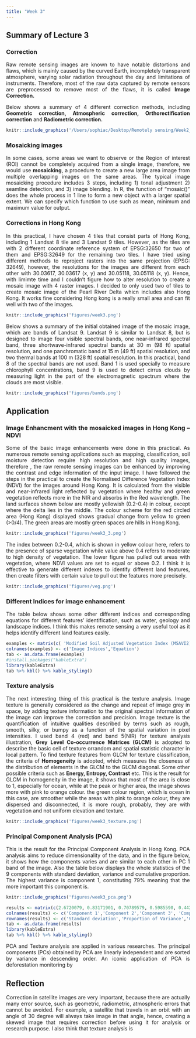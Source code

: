 ```yaml
---
title: "Week 3"
---
```


<div style="text-align: justify">

## Summary of Lecture 3
### Correction
Raw remote sensing images are known to have notable distortions and flaws, which is mainly caused by the curved Earth, incompletely transparent atmosphere, varying solar radiation throughout the day and limitations of instruments. Therefore, most of the raw data captured by remote sensors are preprocessed to remove most of the flaws, it is called **Image Correction.**

Below shows a summary of 4 different correction methods, including **Geometric correction, Atmospheric correction, Orthorectification correction** and **Radiometric correction.**

```r
knitr::include_graphics('/Users/sophiac/Desktop/Remotely sensing/Week2_quarto/Week2_Quarto/figures/correction summary.jpg')
```

### Mosaicking images
In some cases, some areas we want to observe or the Region of interest (ROI) cannot be completely acquired from a single image, therefore, we would use **mosaicking**, a procedure to create a new large area image from multiple overlapping images on the same areas. The typical image mosaicking procedure includes 3 steps, including 1) tonal adjustment 2) seamline detection, and 3) image blending. In R, the function of "mosaic()" does the whole process in 1 line to form a new object with a larger spatial extent. We can specify which function to use such as mean, minimum and maximum value for output.

### Corrections in Hong Kong
In this practical, I have chosen 4 tiles that consist parts of Hong Kong, including 1 Landsat 8 tile and 3 Landsat 9 tiles. However, as the tiles are with 2 different coordinate reference system of EPSG:32650 for two of them and EPSG:32649 for the remaining two tiles. I have tried using different methods to reproject rasters into the same projection (EPSG: 32649), however, the resolutions for the images are different from each other with 30.03617, 30.03617 (x, y) and 30.05118, 30.05118 (x, y). Hence, with limimte time and I couldn't figure how to alter resolution to create a mosaic image with 4 raster images. I decided to only used two of tiles to create mosaic image of the Pearl River Delta whicn includes also Hong Kong. It works fine considering Hong kong is a really small area and can fit well with two of the images.

```r
knitr::include_graphics('figures/week3.png')

```

Below shows a summary of the initial obtained image of the mosaic image, which are bands of Landsat 9. Landsat 9 is similar to Landsat 8, but is designed to image four visible spectral bands, one near-infrared spectral band, three shortwave-infrared spectral bands at 30 m (98 ft) spatial resolution, and one panchromatic band at 15 m (49 ft) spatial resolution, and two thermal bands at 100 m (328 ft) spatial resolution. In this practical, band 8 of the spectral bands are not used. Band 1 is used specially to measure chlorophyll concentrations, band 9 is used to detect cirrus clouds by measuring light in the part of the electromagnetic spectrum where the clouds are most visible.

```r
knitr::include_graphics('figures/bands.png')
```

## Application
### Image Enhancment with the mosaicked images in Hong Kong -- NDVI
Some of the basic image enhancements were done in this practical. As numerous remote sensing applications such as mapping, classification, soil moisture detection require high resolution and high quality images, therefore , the raw remote sensing images can be enhanced by improving the contrast and edge information of the input image. I have followed the steps in the practical to create the Normalised Difference Vegetation Index (NDVI) for the images around Hong Kong. It is calculated from the visible and near-infrared light reflected by vegetation where healthy and green vegetation reflects more in the NIR and absorbs in the Red wavelength. The land surfaces shown below are mostly yellowish (0.2-0.4) in colour, except where the delta lies in the middle. The colour scheme for the red circled area (Hong Kong) displayed shows gradual change from yellow to green (\>0/4). The green areas are mostly green spaces are hills in Hong Kong.

```r
knitr::include_graphics('figures/week3_3.png')

```

The index between 0.2-0.4, which is shown in yellow colour here, refers to the presence of sparse vegetation while value above 0.4 refers to moderate to high density of vegetation. The lower figure has pulled out areas with vegetation, where NDVI values are set to equal or above 0.2. I think it is effective to generate different indexes to identify different land features, then create filters with certain value to pull out the features more precisely.

```r
knitr::include_graphics('figures/veg.png')
```

### Different Indices for image enhancement
The table below shows some other different indices and corresponding equations for different features' identification, such as water, geology and landscape indices. I think this makes remote sensing a very useful tool as it helps identify different land features easily.

```r
examples <- matrix(c( 'Modified Soil Adjusted Vegetation Index (MSAVI2)','MSAVI2 = (1/2)*(2(NIR+1)-sqrt((2*NIR+1)2-8(NIR-Red)))','Soil-Adjusted Vegetation Index (SAVI)','SAVI = ((NIR - Red) / (NIR + Red + L)) x (1 + L)','Normalized Difference Snow Index (NDSI)', 'NDSI = (Green - SWIR) / (Green + SWIR)', 'Modified Normalized Difference Water Index (MNDWI)','MNDWI = (Green - SWIR) / (Green + SWIR)', 'Normalized Difference Moisture Index (NDMI)', 'NDMI = (NIR - SWIR1)/(NIR + SWIR1)', 'Clay Mineral Ratio', 'Clay Minerals Ratio = SWIR1 / SWIR2', 'Ferrous Minerals Ratio','Ferrous Minerals Ratio = SWIR / NIR', 'Iron Oxide Ratio', 'Iron Oxide Ratio = Red / Blue', 'Burn Area Index (BAI)', 'BAI = 1/((0.1 -RED)^2 + (0.06 - NIR)^2)', 'Normalized Burn Ratio Index (NBRI)', 'NBR = (NIR - SWIR) / (NIR+ SWIR)', 'Normalized Difference Built-up Index (NDBI)', 'NDBI = (SWIR - NIR) / (SWIR + NIR)'), ncol = 2, byrow = T)
colnames(examples) <- c('Image Indices','Equation')
tab <- as.data.frame(examples)
#install.packages("kableExtra")
library(kableExtra)
tab %>% kbl() %>% kable_styling()
```

### Texture analysis
The next interesting thing of this practical is the texture analysis. Image texture is generally considered as the change and repeat of image grey in space, by adding texture information to the original spectral information of the image can improve the correction and precision. Image texture is the quantification of intuitive qualities described by terms such as rough, smooth, silky, or bumpy as a function of the spatial variation in pixel intensities. I used band 4 (red) and band 5(NIR) for texture analysis illustration, **Grey Level Co-occurrence Matrices (GLCM)** is adopted to describe the basic cell of texture orrandom and spatial statistic character in local pattern. To find texture features from GLCM for texture classification, the criteria of **Homogeneity** is adopted, which measures the closeness of the distribution of elements in the GLCM to the GLCM diagonal. Some other possible criteria such as **Energy, Entropy, Contrast** etc.
This is the result for GLCM in homogeneity in the image, it shows that most of the area is close to 1, especially for ocean, while at the peak or higher area, the image shows more with pink to orange colour. the green colour region, which is ocean in this case, are smoother while the areas with pink to orange colour, they are dispersed and disconnected, it is more rough, probably, they are with vegetation and not uniform elevation and texture. 
```r
knitr::include_graphics('figures/week3_texture.png')

```

### Principal Component Analysis (PCA)
This is the result for the Principal Component Analysis in Hong Kong. PCA analysis aims to reduce dimensionality of the data, and in the figure below, it shows how the components varies and are similar to each other in PC 1 band of the image.  Also the table below displays the whole statistics of the 9 components with standard deviation, variance and cumulative proportion. The highest variance is component 1, constituting 79% meaning that the more important this component is. 

```r
knitr::include_graphics('figures/week3_pca.png')

```

```r
results <- matrix(c(2.6720079, 0.83171901, 0.70789579, 0.5985590, 0.4424598, 0.290805771, 0.129419504, 0.100884842, 0.0442960741,0.7932918, 0.07686183, 0.05567961, 0.0398081, 0.0217523, 0.009396444, 0.001861045, 0.001130861, 0.0002180158,0.7932918, 0.87015363, 0.92583324, 0.9656413, 0.9873936, 0.996790078, 0.998651123, 0.999781984, 1.0000000000), ncol = 9, byrow = T)
colnames(results) <- c('Component 1','Component 2','Component 3', 'Component 4','Component 5','Component 6','Component 7','Component 8','Component 9')
rownames(results) <- c('Standard deviation','Proportion of Variance','Cumulative Proportion')
tab <- as.data.frame(results)
library(kableExtra)
tab %>% kbl() %>% kable_styling()

```

PCA and Texture analysis are applied in various researches. The principal components (PCs) obtained by PCA are linearly independent and are sorted by variance in descending order. An iconic application of PCA is deforestation monitoring by 

## Reflection
Correction in satellite images are very important, because there are actually many error source, such as geometric, radiometric, atmospheric errors that cannot be avoided. For example, a satellite that travels in an orbit with an angle of 30 degree will always take image in that angle, hence, creating a skewed image that requires correction before using it for analysis or research purpose. I also think that texture analysis is 





